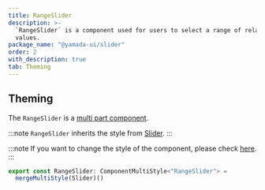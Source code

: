 ```yaml
---
title: RangeSlider
description: >-
  `RangeSlider` is a component used for users to select a range of related
  values.
package_name: "@yamada-ui/slider"
order: 2
with_description: true
tab: Theming
---
```


## Theming

The `RangeSlider` is a [multi part component](/styled-system/theming/component-styles#multi-part-components).

:::note
`RangeSlider` inherits the style from [Slider](/components/forms/slider).
:::

:::note
If you want to change the style of the component, please check [here](/styled-system/theming/customize-theme#changing-the-style-of-components).
:::

```ts
export const RangeSlider: ComponentMultiStyle<"RangeSlider"> =
  mergeMultiStyle(Slider)()
```
